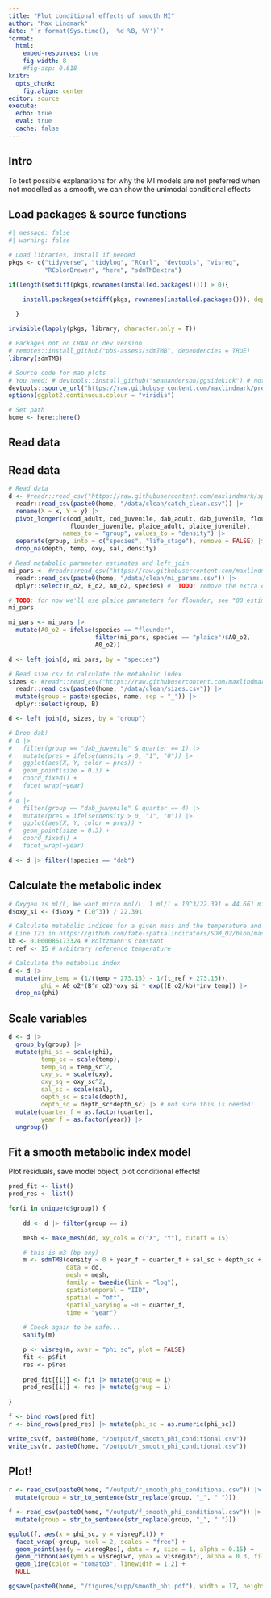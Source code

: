 ```yaml
---
title: "Plot conditional effects of smooth MI"
author: "Max Lindmark"
date: "`r format(Sys.time(), '%d %B, %Y')`"
format: 
  html:
    embed-resources: true
    fig-width: 8
    #fig-asp: 0.618
knitr: 
  opts_chunk:
    fig.align: center
editor: source
execute: 
  echo: true
  eval: true
  cache: false
---
```


## Intro

To test possible explanations for why the MI models are not preferred when not modelled as a smooth, we can show the unimodal conditional effects

## Load packages & source functions

```r
#| message: false
#| warning: false

# Load libraries, install if needed
pkgs <- c("tidyverse", "tidylog", "RCurl", "devtools", "visreg",
          "RColorBrewer", "here", "sdmTMBextra") 

if(length(setdiff(pkgs,rownames(installed.packages()))) > 0){

    install.packages(setdiff(pkgs, rownames(installed.packages())), dependencies = T)
  
  }

invisible(lapply(pkgs, library, character.only = T))

# Packages not on CRAN or dev version
# remotes::install_github("pbs-assess/sdmTMB", dependencies = TRUE)
library(sdmTMB)

# Source code for map plots
# You need: # devtools::install_github("seananderson/ggsidekick") # not on CRAN; library(ggsidekick)
devtools::source_url("https://raw.githubusercontent.com/maxlindmark/pred-prey-overlap/main/R/functions/map-plot.R")
options(ggplot2.continuous.colour = "viridis")

# Set path
home <- here::here()
```

## Read data

## Read data

```r
# Read data
d <- #readr::read_csv("https://raw.githubusercontent.com/maxlindmark/spatial-metabolic-index/main/data/clean/catch_clean.csv") |>
  readr::read_csv(paste0(home, "/data/clean/catch_clean.csv")) |>
  rename(X = x, Y = y) |> 
  pivot_longer(c(cod_adult, cod_juvenile, dab_adult, dab_juvenile, flounder_adult,
                 flounder_juvenile, plaice_adult, plaice_juvenile),
               names_to = "group", values_to = "density") |> 
  separate(group, into = c("species", "life_stage"), remove = FALSE) |> 
  drop_na(depth, temp, oxy, sal, density)

# Read metabolic parameter estimates and left_join
mi_pars <- #readr::read_csv("https://raw.githubusercontent.com/maxlindmark/spatial-metabolic-index/main/data/clean/mi_params.csv") |>
  readr::read_csv(paste0(home, "/data/clean/mi_params.csv")) |> 
  dplyr::select(n_o2, E_o2, A0_o2, species) #  TODO: remove the extra columns for pressure based parameters

# TODO: for now we'll use plaice parameters for flounder, see "00_estimate_mi_params.Rmd"
mi_pars

mi_pars <- mi_pars |> 
  mutate(A0_o2 = ifelse(species == "flounder",
                        filter(mi_pars, species == "plaice")$A0_o2,
                        A0_o2))

d <- left_join(d, mi_pars, by = "species")

# Read size csv to calculate the metabolic index
sizes <- #readr::read_csv("https://raw.githubusercontent.com/maxlindmark/spatial-metabolic-index/main/data/clean/sizes.csv") |> 
  readr::read_csv(paste0(home, "/data/clean/sizes.csv")) |>
  mutate(group = paste(species, name, sep = "_")) |> 
  dplyr::select(group, B)

d <- left_join(d, sizes, by = "group")

# Drop dab!
# d |>
#   filter(group == "dab_juvenile" & quarter == 1) |>
#   mutate(pres = ifelse(density > 0, "1", "0")) |>
#   ggplot(aes(X, Y, color = pres)) +
#   geom_point(size = 0.3) +
#   coord_fixed() +
#   facet_wrap(~year)
# 
# d |>
#   filter(group == "dab_juvenile" & quarter == 4) |>
#   mutate(pres = ifelse(density > 0, "1", "0")) |>
#   ggplot(aes(X, Y, color = pres)) +
#   geom_point(size = 0.3) +
#   coord_fixed() +
#   facet_wrap(~year)

d <- d |> filter(!species == "dab")
```

## Calculate the metabolic index

```r
# Oxygen is ml/L, We want micro mol/L. 1 ml/l = 10^3/22.391 = 44.661 micro mol/l
d$oxy_si <- (d$oxy * (10^3)) / 22.391

# Calculate metabolic indices for a given mass and the temperature and oxygen in data
# Line 123 in https://github.com/fate-spatialindicators/SDM_O2/blob/master/code/mi_functions.R
kb <- 0.000086173324 # Boltzmann's constant
t_ref <- 15 # arbitrary reference temperature

# Calculate the metabolic index
d <- d |>
  mutate(inv_temp = (1/(temp + 273.15) - 1/(t_ref + 273.15)),
         phi = A0_o2*(B^n_o2)*oxy_si * exp((E_o2/kb)*inv_temp)) |> 
  drop_na(phi)
```

## Scale variables

```r
d <- d |> 
  group_by(group) |> 
  mutate(phi_sc = scale(phi),
         temp_sc = scale(temp),
         temp_sq = temp_sc^2,
         oxy_sc = scale(oxy),
         oxy_sq = oxy_sc^2,
         sal_sc = scale(sal),
         depth_sc = scale(depth),
         depth_sq = depth_sc*depth_sc) |> # not sure this is needed!
  mutate(quarter_f = as.factor(quarter),
         year_f = as.factor(year)) |> 
  ungroup()
```

## Fit a smooth metabolic index model
Plot residuals, save model object, plot conditional effects!

```r
pred_fit <- list()
pred_res <- list()

for(i in unique(d$group)) { 
    
    dd <- d |> filter(group == i)

    mesh <- make_mesh(dd, xy_cols = c("X", "Y"), cutoff = 15)

    # this is m3 (bp oxy)
    m <- sdmTMB(density ~ 0 + year_f + quarter_f + sal_sc + depth_sc + depth_sq + s(phi_sc),
                data = dd,
                mesh = mesh,
                family = tweedie(link = "log"),
                spatiotemporal = "IID",
                spatial = "off",
                spatial_varying = ~0 + quarter_f,
                time = "year")
        
    # Check again to be safe...
    sanity(m)

    p <- visreg(m, xvar = "phi_sc", plot = FALSE)
    fit <- p$fit
    res <- p$res
    
    pred_fit[[i]] <- fit |> mutate(group = i)
    pred_res[[i]] <- res |> mutate(group = i)
    
}

f <- bind_rows(pred_fit)
r <- bind_rows(pred_res) |> mutate(phi_sc = as.numeric(phi_sc))

write_csv(f, paste0(home, "/output/f_smooth_phi_conditional.csv"))
write_csv(r, paste0(home, "/output/r_smooth_phi_conditional.csv"))
```

## Plot!

```r
r <- read_csv(paste0(home, "/output/r_smooth_phi_conditional.csv")) |> 
  mutate(group = str_to_sentence(str_replace(group, "_", " ")))

f <- read_csv(paste0(home, "/output/f_smooth_phi_conditional.csv")) |> 
  mutate(group = str_to_sentence(str_replace(group, "_", " ")))

ggplot(f, aes(x = phi_sc, y = visregFit)) +
  facet_wrap(~group, ncol = 2, scales = "free") +
  geom_point(aes(y = visregRes), data = r, size = 1, alpha = 0.15) + 
  geom_ribbon(aes(ymin = visregLwr, ymax = visregUpr), alpha = 0.3, fill = "tomato3") +
  geom_line(color = "tomato3", linewidth = 1.2) +
  NULL

ggsave(paste0(home, "/figures/supp/smooth_phi.pdf"), width = 17, height = 17, units = "cm")
```

